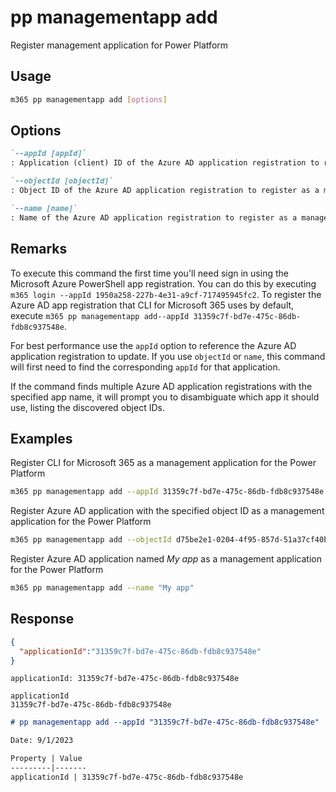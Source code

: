 
# pp managementapp add

Register management application for Power Platform

## Usage

```sh
m365 pp managementapp add [options]
```

## Options

```md defintion-list
`--appId [appId]`
: Application (client) ID of the Azure AD application registration to register as a management app. Specify either `appId`, `objectId` or `name`

`--objectId [objectId]`
: Object ID of the Azure AD application registration to register as a management app. Specify either `appId`, `objectId` or `name`

`--name [name]`
: Name of the Azure AD application registration to register as a management app. Specify either `appId`, `objectId` or `name`
```

<Global />

## Remarks

To execute this command the first time you'll need sign in using the Microsoft Azure PowerShell app registration. You can do this by executing `m365 login --appId 1950a258-227b-4e31-a9cf-717495945fc2`. To register the Azure AD app registration that CLI for Microsoft 365 uses by default, execute `m365 pp managementapp add--appId 31359c7f-bd7e-475c-86db-fdb8c937548e`.

For best performance use the `appId` option to reference the Azure AD application registration to update. If you use `objectId` or `name`, this command will first need to find the corresponding `appId` for that application.

If the command finds multiple Azure AD application registrations with the specified app name, it will prompt you to disambiguate which app it should use, listing the discovered object IDs.

## Examples

Register CLI for Microsoft 365 as a management application for the Power Platform

```sh
m365 pp managementapp add --appId 31359c7f-bd7e-475c-86db-fdb8c937548e
```

Register Azure AD application with the specified object ID as a management application for the Power Platform

```sh
m365 pp managementapp add --objectId d75be2e1-0204-4f95-857d-51a37cf40be8
```

Register Azure AD application named _My app_ as a management application for the Power Platform

```sh
m365 pp managementapp add --name "My app"
```

## Response

<Tabs>
  <TabItem value="json" label="JSON">

  ```json
  {
    "applicationId":"31359c7f-bd7e-475c-86db-fdb8c937548e"
  }
  ```

  </TabItem>
  <TabItem value="text" label="Text">

  ```text
  applicationId: 31359c7f-bd7e-475c-86db-fdb8c937548e
  ```

  </TabItem>
  <TabItem value="csv" label="CSV">

  ```csv
  applicationId
  31359c7f-bd7e-475c-86db-fdb8c937548e
  ```

  </TabItem>
  <TabItem value="md" label="Markdown">

  ```md
  # pp managementapp add --appId "31359c7f-bd7e-475c-86db-fdb8c937548e"

  Date: 9/1/2023

  Property | Value
  ---------|-------
  applicationId | 31359c7f-bd7e-475c-86db-fdb8c937548e
  ```

  </TabItem>
</Tabs>
